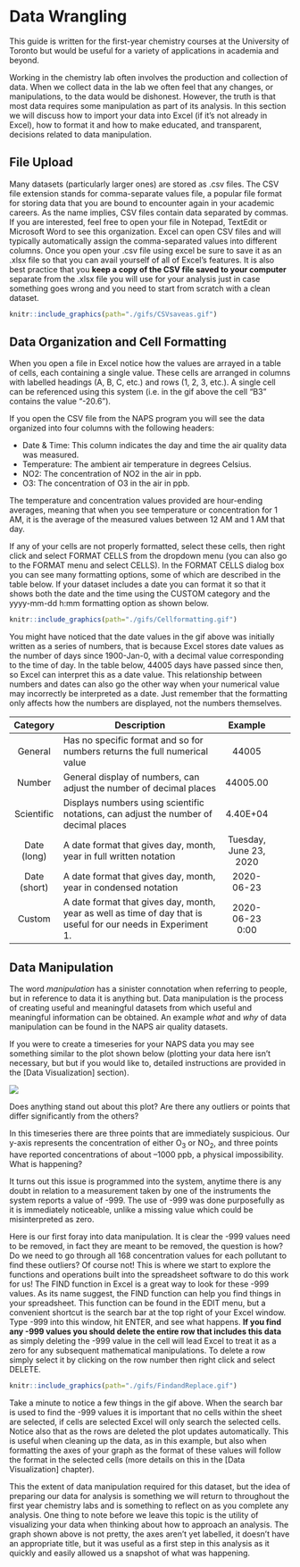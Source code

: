 # Data Wrangling

This guide is written for the first-year chemistry courses at the University of Toronto but would be useful for a variety of applications in academia and beyond. 

Working in the chemistry lab often involves the production and collection of data. When we collect data in the lab we often feel that any changes, or manipulations, to the data would be dishonest. However, the truth is that most data requires some manipulation as part of its analysis. In this section we will discuss how to import your data into Excel (if it's not already in Excel), how to format it and how to make educated, and transparent, decisions related to data manipulation. 

## File Upload

Many datasets (particularly larger ones) are stored as .csv files. The CSV file extension stands for comma-separate values file, a popular file format for storing data that you are bound to encounter again in your academic careers. As the name implies, CSV files contain data separated by commas. If you are interested, feel free to open your file in Notepad, TextEdit or Microsoft Word to see this organization.  Excel can open CSV files and will typically automatically assign the comma-separated values into different columns.  Once you open your .csv file using excel be sure to save it as an .xlsx file so that you can avail yourself of all of Excel’s features. It is also best practice that you **keep a copy of the CSV file saved to your computer** separate from the .xlsx file you will use for your analysis just in case something goes wrong and you need to start from scratch with a clean dataset.

```r
knitr::include_graphics(path="./gifs/CSVsaveas.gif")
```

## Data Organization and Cell Formatting 

When you open a file in Excel notice how the values are arrayed in a table of cells, each containing a single value. These cells are arranged in columns with labelled headings (A, B, C, etc.) and rows (1, 2, 3, etc.). A single cell can be referenced using this system (i.e. in the gif above the cell “B3” contains the value "-20.6"). 

If you open the CSV file from the NAPS program you will see the data organized into four columns with the following headers:

- Date & Time: This column indicates the day and time the air quality data was measured.
- Temperature: The ambient air temperature in degrees Celsius.
- NO2: The concentration of NO2 in the air in ppb.
- O3: The concentration of O3 in the air in ppb.

The temperature and concentration values provided are hour-ending averages, meaning that when you see temperature or concentration for 1 AM, it is the average of the measured values between 12 AM and 1 AM that day. 

If any of your cells are not properly formatted, select these cells, then right click and select FORMAT CELLS from the dropdown menu (you can also go to the FORMAT menu and select CELLS). In the FORMAT CELLS dialog box you can see many formatting options, some of which are described in the table below. If your dataset includes a date you can format it so that it shows both the date and the time using the CUSTOM category and the yyyy-mm-dd h:mm formatting option as shown below. 

```r
knitr::include_graphics(path="./gifs/Cellformatting.gif")
```

You might have noticed that the date values in the gif above was initially written as a series of numbers, that is because Excel stores date values as the number of days since 1900-Jan-0, with a decimal value corresponding to the time of day. In the table below, 44005 days have passed since then, so Excel can interpret this as a date value. This relationship between numbers and dates can also go the other way when your numerical value may incorrectly be interpreted as a date. Just remember that the formatting only affects how the numbers are displayed, not the numbers themselves. 

|       Category      |     Description                                                                                                            |             Example           |   |   |
|:-------------------:|----------------------------------------------------------------------------------------------------------------------------|:-----------------------------:|---|---|
|        General      |     Has no specific   format and so for numbers returns the full numerical value                                           |              44005            |   |   |
|        Number       |     General display of   numbers, can adjust the number of decimal places                                                  |            44005.00           |   |   |
|      Scientific     |     Displays numbers   using scientific notations, can adjust the number of decimal places                                 |            4.40E+04           |   |   |
|     Date (long)     |     A date format that   gives day, month, year in full written notation                                                   |     Tuesday, June 23, 2020    |   |   |
|     Date (short)    |     A date format that   gives day, month, year in condensed notation                                                      |           2020-06-23          |   |   |
|        Custom       |     A date format that   gives day, month, year as well as time of day that is useful for our needs in   Experiment 1.     |         2020-06-23 0:00       |   |   |

## Data Manipulation 

The word *manipulation* has a sinister connotation when referring to people, but in reference to data it is anything but. Data manipulation is the process of creating useful and meaningful datasets from which useful and meaningful information can be obtained. An example *what* and *why* of data manipulation can be found in the NAPS air quality datasets.

If you were to create a timeseries for your NAPS data you may see something similar to the plot shown below (plotting your data here isn't necessary, but but if you would like to, detailed instructions are provided in the [Data Visualization] section). 

![](images/Timeseries1.png)

Does anything stand out about this plot? Are there any outliers or points that differ significantly from the others? 

In this timeseries there are three points that are immediately suspicious. Our y-axis represents the concentration of either O~3~ or NO~2~, and three points have reported concentrations of about –1000 ppb, a physical impossibility. What is happening? 

It turns out this issue is programmed into the system, anytime there is any doubt in relation to a measurement taken by one of the instruments the system reports a value of -999. The use of -999 was done purposefully as it is immediately noticeable, unlike a missing value which could be misinterpreted as zero. 

Here is our first foray into data manipulation. It is clear the -999 values need to be removed, in fact they are meant to be removed, the question is how? Do we need to go through all 168 concentration values for each pollutant to find these outliers? Of course not! This is where we start to explore the functions and operations built into the spreadsheet software to do this work for us! The FIND function in Excel is a great way to look for these -999 values. As its name suggest, the FIND function can help you find things in your spreadsheet. This function can be found in the EDIT menu, but a convenient shortcut is the search bar at the top right of your Excel window. Type -999 into this window, hit ENTER, and see what happens. **If you find any -999 values you should delete the entire row that includes this data** as simply deleting the -999 value in the cell will lead Excel to treat it as a zero for any subsequent mathematical manipulations. To delete a row simply select it by clicking on the row number then right click and select DELETE.

```r
knitr::include_graphics(path="./gifs/FindandReplace.gif")
```

Take a minute to notice a few things in the gif above. When the search bar is used to find the -999 values it is important that no cells within the sheet are selected, if cells are selected Excel will only search the selected cells. Notice also that as the rows are deleted the plot updates automatically. This is useful when cleaning up the data, as in this example, but also when formatting the axes of your graph as the format of these values will follow the format in the selected cells (more details on this in the [Data Visualization] chapter).

This the extent of data manipulation required for this dataset, but the idea of preparing our data for analysis is something we will return to throughout the first year chemistry labs and is something to reflect on as you complete any analysis. One thing to note before we leave this topic is the utility of visualizing your data when thinking about how to approach an analysis. The graph shown above is not pretty, the axes aren't yet labelled, it doesn't have an appropriate title, but it was useful as a first step in this analysis as it quickly and easily allowed us a snapshot of what was happening. 
